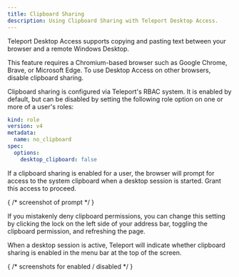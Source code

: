 ```yaml
---
title: Clipboard Sharing
description: Using Clipboard Sharing with Teleport Desktop Access.
---
```


Teleport Desktop Access supports copying and pasting text between your browser
and a remote Windows Desktop.

<Admonition type="note">
This feature requires a Chromium-based browser such as Google Chrome, Brave,
or Microsoft Edge. To use Desktop Access on other browsers, disable clipboard
sharing.
</Admonition>

Clipboard sharing is configured via Teleport's RBAC system. It is enabled by default,
but can be disabled by setting the following role option on one or more of a user's
roles:

```yaml
kind: role
version: v4
metadata:
  name: no_clipboard
spec:
  options:
    desktop_clipboard: false
```

If a clipboard sharing is enabled for a user, the browser will prompt for access
to the system clipboard when a desktop session is started. Grant this access to
proceed.

{
    /* screenshot of prompt */
}

If you mistakenly deny clipboard permissions, you can change this setting by
clicking the lock on the left side of your address bar, toggling the clipboard
permission, and refreshing the page.

When a desktop session is active, Teleport will indicate whether clipboard sharing
is enabled in the menu bar at the top of the screen.

{
    /* screenshots for enabled / disabled */
}